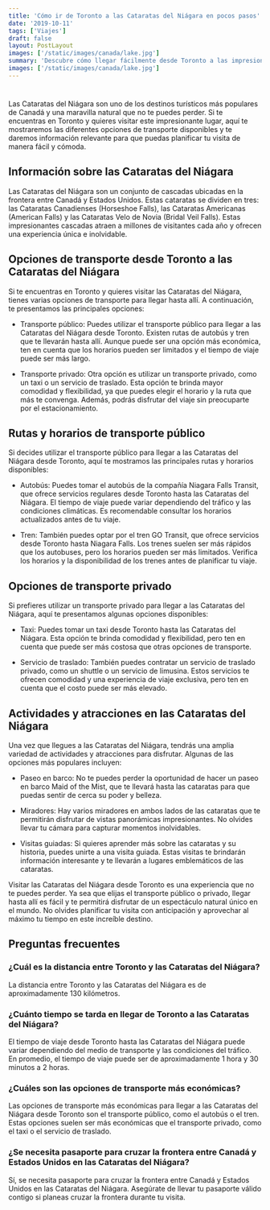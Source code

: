 ```yaml
---
title: 'Cómo ir de Toronto a las Cataratas del Niágara en pocos pasos'
date: '2019-10-11'
tags: ['Viajes']
draft: false
layout: PostLayout
images: ['/static/images/canada/lake.jpg']
summary: 'Descubre cómo llegar fácilmente desde Toronto a las impresionantes Cataratas del Niágara con estos sencillos pasos. Una experiencia inolvidable.'
images: ['/static/images/canada/lake.jpg']
---
```

#

Las Cataratas del Niágara son uno de los destinos turísticos más populares de Canadá y una maravilla natural que no te puedes perder. Si te encuentras en Toronto y quieres visitar este impresionante lugar, aquí te mostraremos las diferentes opciones de transporte disponibles y te daremos información relevante para que puedas planificar tu visita de manera fácil y cómoda.

## Información sobre las Cataratas del Niágara

Las Cataratas del Niágara son un conjunto de cascadas ubicadas en la frontera entre Canadá y Estados Unidos. Estas cataratas se dividen en tres: las Cataratas Canadienses (Horseshoe Falls), las Cataratas Americanas (American Falls) y las Cataratas Velo de Novia (Bridal Veil Falls). Estas impresionantes cascadas atraen a millones de visitantes cada año y ofrecen una experiencia única e inolvidable.

## Opciones de transporte desde Toronto a las Cataratas del Niágara

Si te encuentras en Toronto y quieres visitar las Cataratas del Niágara, tienes varias opciones de transporte para llegar hasta allí. A continuación, te presentamos las principales opciones:

- Transporte público: Puedes utilizar el transporte público para llegar a las Cataratas del Niágara desde Toronto. Existen rutas de autobús y tren que te llevarán hasta allí. Aunque puede ser una opción más económica, ten en cuenta que los horarios pueden ser limitados y el tiempo de viaje puede ser más largo.

- Transporte privado: Otra opción es utilizar un transporte privado, como un taxi o un servicio de traslado. Esta opción te brinda mayor comodidad y flexibilidad, ya que puedes elegir el horario y la ruta que más te convenga. Además, podrás disfrutar del viaje sin preocuparte por el estacionamiento.

## Rutas y horarios de transporte público

Si decides utilizar el transporte público para llegar a las Cataratas del Niágara desde Toronto, aquí te mostramos las principales rutas y horarios disponibles:

- Autobús: Puedes tomar el autobús de la compañía Niagara Falls Transit, que ofrece servicios regulares desde Toronto hasta las Cataratas del Niágara. El tiempo de viaje puede variar dependiendo del tráfico y las condiciones climáticas. Es recomendable consultar los horarios actualizados antes de tu viaje.

- Tren: También puedes optar por el tren GO Transit, que ofrece servicios desde Toronto hasta Niagara Falls. Los trenes suelen ser más rápidos que los autobuses, pero los horarios pueden ser más limitados. Verifica los horarios y la disponibilidad de los trenes antes de planificar tu viaje.

## Opciones de transporte privado

Si prefieres utilizar un transporte privado para llegar a las Cataratas del Niágara, aquí te presentamos algunas opciones disponibles:

- Taxi: Puedes tomar un taxi desde Toronto hasta las Cataratas del Niágara. Esta opción te brinda comodidad y flexibilidad, pero ten en cuenta que puede ser más costosa que otras opciones de transporte.

- Servicio de traslado: También puedes contratar un servicio de traslado privado, como un shuttle o un servicio de limusina. Estos servicios te ofrecen comodidad y una experiencia de viaje exclusiva, pero ten en cuenta que el costo puede ser más elevado.

## Actividades y atracciones en las Cataratas del Niágara

Una vez que llegues a las Cataratas del Niágara, tendrás una amplia variedad de actividades y atracciones para disfrutar. Algunas de las opciones más populares incluyen:

- Paseo en barco: No te puedes perder la oportunidad de hacer un paseo en barco Maid of the Mist, que te llevará hasta las cataratas para que puedas sentir de cerca su poder y belleza.

- Miradores: Hay varios miradores en ambos lados de las cataratas que te permitirán disfrutar de vistas panorámicas impresionantes. No olvides llevar tu cámara para capturar momentos inolvidables.

- Visitas guiadas: Si quieres aprender más sobre las cataratas y su historia, puedes unirte a una visita guiada. Estas visitas te brindarán información interesante y te llevarán a lugares emblemáticos de las cataratas.



Visitar las Cataratas del Niágara desde Toronto es una experiencia que no te puedes perder. Ya sea que elijas el transporte público o privado, llegar hasta allí es fácil y te permitirá disfrutar de un espectáculo natural único en el mundo. No olvides planificar tu visita con anticipación y aprovechar al máximo tu tiempo en este increíble destino.

## Preguntas frecuentes

### ¿Cuál es la distancia entre Toronto y las Cataratas del Niágara?

La distancia entre Toronto y las Cataratas del Niágara es de aproximadamente 130 kilómetros.

### ¿Cuánto tiempo se tarda en llegar de Toronto a las Cataratas del Niágara?

El tiempo de viaje desde Toronto hasta las Cataratas del Niágara puede variar dependiendo del medio de transporte y las condiciones del tráfico. En promedio, el tiempo de viaje puede ser de aproximadamente 1 hora y 30 minutos a 2 horas.

### ¿Cuáles son las opciones de transporte más económicas?

Las opciones de transporte más económicas para llegar a las Cataratas del Niágara desde Toronto son el transporte público, como el autobús o el tren. Estas opciones suelen ser más económicas que el transporte privado, como el taxi o el servicio de traslado.

### ¿Se necesita pasaporte para cruzar la frontera entre Canadá y Estados Unidos en las Cataratas del Niágara?

Sí, se necesita pasaporte para cruzar la frontera entre Canadá y Estados Unidos en las Cataratas del Niágara. Asegúrate de llevar tu pasaporte válido contigo si planeas cruzar la frontera durante tu visita.
